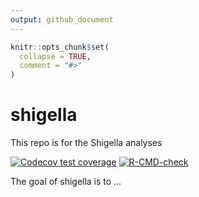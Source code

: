 ```yaml
---
output: github_document
---
```


<!-- README.md is generated from README.Rmd. Please edit that file -->

```r
knitr::opts_chunk$set(
  collapse = TRUE,
  comment = "#>"
)
```

# shigella
This repo is for the Shigella analyses

<!-- badges: start -->
[![Codecov test coverage](https://codecov.io/gh/UCD-SERG/shigella/graph/badge.svg)](https://app.codecov.io/gh/UCD-SERG/shigella)
[![R-CMD-check](https://github.com/UCD-SERG/shigella/actions/workflows/R-CMD-check.yaml/badge.svg)](https://github.com/UCD-SERG/shigella/actions/workflows/R-CMD-check.yaml)
<!-- badges: end -->

The goal of shigella is to ...
